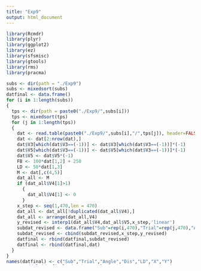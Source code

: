 ```yaml
---
title: "Exp9"
output: html_document
---
```

```r
library(Rcmdr)
library(plyr)
library(ggplot2)
library(ez)
library(sfsmisc)
library(gtools)
library(rms)
library(pracma)
```

```r
subs <- dir(path = "./Exp9")
subs <- mixedsort(subs)
datfinal <- data.frame()
for (i in 1:length(subs))
{
  tps <- dir(path = paste0("./Exp9/",subs[i]))
  tps <- mixedsort(tps)
  for (j in 1:length(tps))
  {
    dat <- read.table(paste0("./Exp9/",subs[i],"/",tps[j]), header=FALSE, sep="_", na.strings="NA", dec=".", strip.white=TRUE)
    dat <- dat[2:nrow(dat),]
    dat$V3[which(dat$V3==(-1))] <- dat$V3[which(dat$V3==(-1))]*(-1)
    dat$V5[which(dat$V3==(-1))] <- dat$V5[which(dat$V3==(-1))]*(-1)
    dat$V5 <- dat$V5*(-1)
    FB <- 100*dat[1,2] + 250
    LD <- 50*dat[1,3]
    M <- dat[,c(4,5)]
    dat_all <- M
    if (dat_all$V4[1]>1)
      {
        dat_all$V4[1] <- 0
      }
    x_step <- seq(1,470,len = 470)
    dat_all <- dat_all[!duplicated(dat_all$V4),]
    dat_all <- arrange(dat_all,V4)
    y_revised <- interp1(dat_all$V4,dat_all$V5,x_step,'linear')
    subdat_revised <- data.frame("Sub"=rep(i,470),"Trial"=rep(j,470),"Angle"=rep(dat$V1[1],470),"Dis"=rep(FB,470),"LD"=rep(LD,470))
    subdat_revised <- cbind(subdat_revised,x_step,y_revised)
    datfinal <- rbind(datfinal,subdat_revised)
    datfinal <- rbind(datfinal,dat)
  }
}
names(datfinal) <- c("Sub","Trial","Angle","Dis","LD","X","Y")
temp <- ddply(datfinal,c("Sub","Angle","Dis","LD","X"),summarise,Mean_Y=mean(Y))
all <- ddply(temp,c("Angle","Dis","LD","X"),summarise,Y=mean(Mean_Y),SE=sd(Mean_Y)/sqrt(25))
all <- cbind(all,rep("Experiment path",nrow(all)))
names(all) <- c("Angle","Dis","LD","X","Y","se","Type")
dat_all_exp <- all[,c(4,5,6,7)]
dat_all_exp <- cbind(dat_all_exp,rep(0,nrow(dat_all_exp)))
names(dat_all_exp) <- c("X","Y","se","Type","Condition")

dat_all_exp$Condition[which(all$Angle==0 & all$LD==0 & all$Dis==150)] <- 1
dat_all_exp$Condition[which(all$Angle==90 & all$LD==0 & all$Dis==150)] <- 2
dat_all_exp$Condition[which(all$Angle==180 & all$LD==0 & all$Dis==150)] <- 3
dat_all_exp$Condition[which(all$Angle==270 & all$LD==0 & all$Dis==150)] <- 4

dat_all_exp$Condition[which(all$Angle==0 & all$LD==0 & all$Dis==350)] <- 5
dat_all_exp$Condition[which(all$Angle==90 & all$LD==0 & all$Dis==350)] <- 6
dat_all_exp$Condition[which(all$Angle==180 & all$LD==0 & all$Dis==350)] <- 7
dat_all_exp$Condition[which(all$Angle==270 & all$LD==0 & all$Dis==350)] <- 8

dat_all_exp$Condition[which(all$Angle==0 & all$LD==0 & all$Dis==250)] <- 9
dat_all_exp$Condition[which(all$Angle==90 & all$LD==0 & all$Dis==250)] <- 10
dat_all_exp$Condition[which(all$Angle==180 & all$LD==0 & all$Dis==250)] <- 11
dat_all_exp$Condition[which(all$Angle==270 & all$LD==0 & all$Dis==250)] <- 12

dat_all_exp$Condition[which(all$Angle==0 & all$LD==50 & all$Dis==150)] <- 13
dat_all_exp$Condition[which(all$Angle==90 & all$LD==50 & all$Dis==150)] <- 14
dat_all_exp$Condition[which(all$Angle==180 & all$LD==50 & all$Dis==150)] <- 15
dat_all_exp$Condition[which(all$Angle==270 & all$LD==50 & all$Dis==150)] <- 16

dat_all_exp$Condition[which(all$Angle==0 & all$LD==50 & all$Dis==350)] <- 17
dat_all_exp$Condition[which(all$Angle==90 & all$LD==50 & all$Dis==350)] <- 18
dat_all_exp$Condition[which(all$Angle==180 & all$LD==50 & all$Dis==350)] <- 19
dat_all_exp$Condition[which(all$Angle==270 & all$LD==50 & all$Dis==350)] <- 20

dat_all_exp$Condition[which(all$Angle==0 & all$LD==50 & all$Dis==250)] <- 21
dat_all_exp$Condition[which(all$Angle==90 & all$LD==50 & all$Dis==250)] <- 22
dat_all_exp$Condition[which(all$Angle==180 & all$LD==50 & all$Dis==250)] <- 23
dat_all_exp$Condition[which(all$Angle==270 & all$LD==50 & all$Dis==250)] <- 24

dat_all_exp$Type <- as.factor(dat_all_exp$Type)
dat_all_exp$Condition <- as.factor(dat_all_exp$Condition)
```

```r
Model_Path <- read.csv("Exp9.csv",header = FALSE,sep = ",")
names(Model_Path) <- c("LD","Dis","Angle","X","Y")
Model_Path$LD <- Model_Path$LD*(-100)
Model_Path$Dis <- Model_Path$Dis*(100)
Model_Path_all <- data.frame("se"=rep(0,nrow(Model_Path)),"Type"=rep("Model_path",nrow(Model_Path)),"Condition"=rep(0,nrow(Model_Path)))
Model_Path_all <- cbind(Model_Path[,c(4,5)],Model_Path_all)

Model_Path_all$Condition[which(Model_Path$Angle==0 & Model_Path$LD==0 & Model_Path$Dis==150)] <- 1
Model_Path_all$Condition[which(Model_Path$Angle==90 & Model_Path$LD==0 & Model_Path$Dis==150)] <- 2
Model_Path_all$Condition[which(Model_Path$Angle==180 & Model_Path$LD==0 & Model_Path$Dis==150)] <- 3
Model_Path_all$Condition[which(Model_Path$Angle==270 & Model_Path$LD==0 & Model_Path$Dis==150)] <- 4

Model_Path_all$Condition[which(Model_Path$Angle==0 & Model_Path$LD==0 & Model_Path$Dis==350)] <- 5
Model_Path_all$Condition[which(Model_Path$Angle==90 & Model_Path$LD==0 & Model_Path$Dis==350)] <- 6
Model_Path_all$Condition[which(Model_Path$Angle==180 & Model_Path$LD==0 & Model_Path$Dis==350)] <- 7
Model_Path_all$Condition[which(Model_Path$Angle==270 & Model_Path$LD==0 & Model_Path$Dis==350)] <- 8

Model_Path_all$Condition[which(Model_Path$Angle==0 & Model_Path$LD==0 & Model_Path$Dis==250)] <- 9
Model_Path_all$Condition[which(Model_Path$Angle==90 & Model_Path$LD==0 & Model_Path$Dis==250)] <- 10
Model_Path_all$Condition[which(Model_Path$Angle==180 & Model_Path$LD==0 & Model_Path$Dis==250)] <- 11
Model_Path_all$Condition[which(Model_Path$Angle==270 & Model_Path$LD==0 & Model_Path$Dis==250)] <- 12

Model_Path_all$Condition[which(Model_Path$Angle==0 & Model_Path$LD==50 & Model_Path$Dis==150)] <- 13
Model_Path_all$Condition[which(Model_Path$Angle==90 & Model_Path$LD==50 & Model_Path$Dis==150)] <- 14
Model_Path_all$Condition[which(Model_Path$Angle==180 & Model_Path$LD==50 & Model_Path$Dis==150)] <- 15
Model_Path_all$Condition[which(Model_Path$Angle==270 & Model_Path$LD==50 & Model_Path$Dis==150)] <- 16

Model_Path_all$Condition[which(Model_Path$Angle==0 & Model_Path$LD==50 & Model_Path$Dis==350)] <- 17
Model_Path_all$Condition[which(Model_Path$Angle==90 & Model_Path$LD==50 & Model_Path$Dis==350)] <- 18
Model_Path_all$Condition[which(Model_Path$Angle==180 & Model_Path$LD==50 & Model_Path$Dis==350)] <- 19
Model_Path_all$Condition[which(Model_Path$Angle==270 & Model_Path$LD==50 & Model_Path$Dis==350)] <- 20

Model_Path_all$Condition[which(Model_Path$Angle==0 & Model_Path$LD==50 & Model_Path$Dis==250)] <- 21
Model_Path_all$Condition[which(Model_Path$Angle==90 & Model_Path$LD==50 & Model_Path$Dis==250)] <- 22
Model_Path_all$Condition[which(Model_Path$Angle==180 & Model_Path$LD==50 & Model_Path$Dis==250)] <- 23
Model_Path_all$Condition[which(Model_Path$Angle==270 & Model_Path$LD==50 & Model_Path$Dis==250)] <- 24

Model_Path_all$Type <- as.factor(Model_Path_all$Type)
Model_Path_all$Condition <- as.factor(Model_Path_all$Condition)

datfinal_all <- rbind(Model_Path_all,dat_all_exp)
```

```r
multi <- readXL("./Exp9_Route.xlsx", rownames=FALSE, header=TRUE, na="", sheet="Sheet1", stringsAsFactors=TRUE)

multi$fig <- factor(multi$fig,levels = mixedsort(levels(multi$fig)))
multi_companian <- multi[which(multi$type=="Experimental Data"|multi$type=="Social Locomotion Model"|multi$type=="COMPANIAN framework"),]
multi_nbody <- multi[which(multi$type=="Experimental Data"|multi$type=="Social Locomotion Model"|multi$type=="N Body"),]

multi$type <- factor(multi$type,levels = c("Experimental Data","Social Locomotion Model","COMPANIAN framework","N Body"))
multi_companian$type <- factor(multi_companian$type,levels = c("Experimental Data","Social Locomotion Model","COMPANIAN framework"))
multi_nbody$type <- factor(multi_nbody$type,levels = c("Experimental Data","Social Locomotion Model","N Body"))
```
